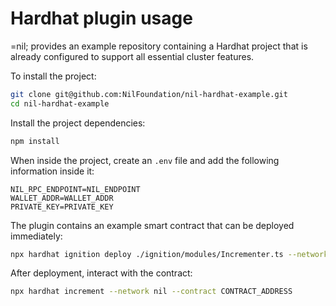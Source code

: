 # Hardhat plugin usage

=nil; provides an example repository containing a Hardhat project that is already configured to support all essential cluster features.

To install the project:

```bash
git clone git@github.com:NilFoundation/nil-hardhat-example.git
cd nil-hardhat-example
```

Install the project dependencies:

```bash
npm install
```

When inside the project, create an `.env` file and add the following information inside it:

```
NIL_RPC_ENDPOINT=NIL_ENDPOINT
WALLET_ADDR=WALLET_ADDR
PRIVATE_KEY=PRIVATE_KEY
```

The plugin contains an example smart contract that can be deployed immediately:

```bash
npx hardhat ignition deploy ./ignition/modules/Incrementer.ts --network nil
```

After deployment, interact with the contract:

```bash
npx hardhat increment --network nil --contract CONTRACT_ADDRESS
```